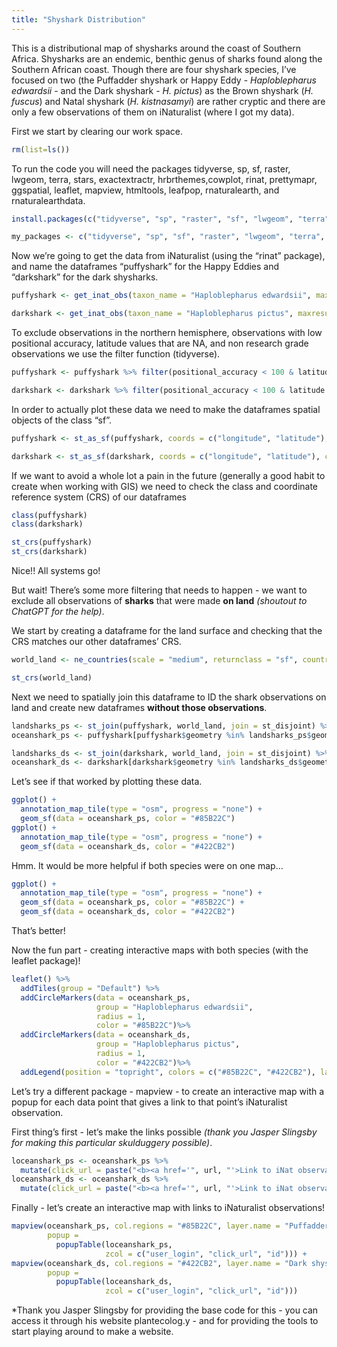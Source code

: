 ```yaml
---
title: "Shyshark Distribution"
---
```


This is a distributional map of shysharks around the coast of Southern Africa. Shysharks are an endemic, benthic genus of sharks found along the Southern African coast. Though there are four shyshark species, I've focused on two (the Puffadder shyshark or Happy Eddy - *Haploblepharus edwardsii* - and the Dark shyshark - *H. pictus*) as the Brown shyshark (*H. fuscus*) and Natal shyshark (*H. kistnasamyi*) are rather cryptic and there are only a few observations of them on iNaturalist (where I got my data).

First we start by clearing our work space.

```r
rm(list=ls())
```

To run the code you will need the packages tidyverse, sp, sf, raster, lwgeom, terra, stars, exactextractr, hrbrthemes,cowplot, rinat, prettymapr, ggspatial, leaflet, mapview, htmltools, leafpop, rnaturalearth, and rnaturalearthdata.

```r
install.packages(c("tidyverse", "sp", "raster", "sf", "lwgeom", "terra", "stars", "exactextractr")) install.packages(c("cowplot", "hrbrthemes", "knitr", "leaflet", "htmltools", "rosm", "ggspatial", "rnaturalearth", "mapview", "tmap")) install.packages("rmarkdown", "prettymapr", "leaflet", "htmltools", "rinat", "rnaturalearth", "rnaturalearthdata")

my_packages <- c("tidyverse", "sp", "sf", "raster", "lwgeom", "terra", "stars", "exactextractr", "hrbrthemes","cowplot", "rinat", "prettymapr", "ggspatial", "leaflet", "mapview", "htmltools", "leafpop", "rnaturalearth", "rnaturalearthdata") lapply(my_packages, require, character.only = TRUE)
```

Now we're going to get the data from iNaturalist (using the "rinat" package), and name the dataframes "puffyshark" for the Happy Eddies and "darkshark" for the dark shysharks.

```r
puffyshark <- get_inat_obs(taxon_name = "Haploblepharus edwardsii", maxresults = 600) 

darkshark <- get_inat_obs(taxon_name = "Haploblepharus pictus", maxresults = 600)
```

To exclude observations in the northern hemisphere, observations with low positional accuracy, latitude values that are NA, and non research grade observations we use the filter function (tidyverse).

```r
puffyshark <- puffyshark %>% filter(positional_accuracy < 100 & latitude <0 & !is.na(latitude) & quality_grade == "research")

darkshark <- darkshark %>% filter(positional_accuracy < 100 & latitude <0 & !is.na(latitude) & quality_grade == "research")
```

In order to actually plot these data we need to make the dataframes spatial objects of the class "sf".

```r
puffyshark <- st_as_sf(puffyshark, coords = c("longitude", "latitude"), crs = 4326) 

darkshark <- st_as_sf(darkshark, coords = c("longitude", "latitude"), crs = 4326)
```

If we want to avoid a whole lot a pain in the future (generally a good habit to create when working with GIS) we need to check the class and coordinate reference system (CRS) of our dataframes

```r
class(puffyshark) 
class(darkshark)

st_crs(puffyshark) 
st_crs(darkshark) 
```

Nice!! All systems go!

But wait! There's some more filtering that needs to happen - we want to exclude all observations of **sharks** that were made **on land** *(shoutout to ChatGPT for the help)*.

We start by creating a dataframe for the land surface and checking that the CRS matches our other dataframes' CRS.

```r
world_land <- ne_countries(scale = "medium", returnclass = "sf", country = "south africa")

st_crs(world_land)
```

Next we need to spatially join this dataframe to ID the shark observations on land and create new dataframes **without those observations**.

```r
landsharks_ps <- st_join(puffyshark, world_land, join = st_disjoint) %>% filter(!is.na(iso_a2)) 
oceanshark_ps <- puffyshark[puffyshark$geometry %in% landsharks_ps$geometry,] 

landsharks_ds <- st_join(darkshark, world_land, join = st_disjoint) %>% filter(!is.na(iso_a2)) 
oceanshark_ds <- darkshark[darkshark$geometry %in% landsharks_ds$geometry,]
```

Let's see if that worked by plotting these data.

```r
ggplot() + 
  annotation_map_tile(type = "osm", progress = "none") + 
  geom_sf(data = oceanshark_ps, color = "#85B22C")
ggplot() + 
  annotation_map_tile(type = "osm", progress = "none") + 
  geom_sf(data = oceanshark_ds, color = "#422CB2")
```

Hmm. It would be more helpful if both species were on one map...

```r
ggplot() + 
  annotation_map_tile(type = "osm", progress = "none") + 
  geom_sf(data = oceanshark_ps, color = "#85B22C") + 
  geom_sf(data = oceanshark_ds, color = "#422CB2")
```

That's better!

Now the fun part - creating interactive maps with both species (with the leaflet package)!

```r
leaflet() %>% 
  addTiles(group = "Default") %>%
  addCircleMarkers(data = oceanshark_ps, 
                   group = "Haploblepharus edwardsii", 
                   radius = 1, 
                   color = "#85B22C")%>%
  addCircleMarkers(data = oceanshark_ds, 
                   group = "Haploblepharus pictus", 
                   radius = 1, 
                   color = "#422CB2")%>% 
  addLegend(position = "topright", colors = c("#85B22C", "#422CB2"), labels = c("Puffadder shyshark", "Dark shyshark"))
```

Let's try a different package - mapview - to create an interactive map with a popup for each data point that gives a link to that point's iNaturalist observation.

First thing's first - let's make the links possible *(thank you Jasper Slingsby for making this particular skulduggery possible)*.

```r
loceanshark_ps <- oceanshark_ps %>%
  mutate(click_url = paste("<b><a href='", url, "'>Link to iNat observation</a></b>"))
loceanshark_ds <- oceanshark_ds %>%
  mutate(click_url = paste("<b><a href='", url, "'>Link to iNat observation</a></b>"))
```

Finally - let's create an interactive map with links to iNaturalist observations!

```r
mapview(oceanshark_ps, col.regions = "#85B22C", layer.name = "Puffadder shyshark", legend = TRUE,
        popup = 
          popupTable(loceanshark_ps,
                     zcol = c("user_login", "click_url", "id"))) + 
mapview(oceanshark_ds, col.regions = "#422CB2", layer.name = "Dark shyshark", legend = TRUE,
        popup = 
          popupTable(loceanshark_ds, 
                     zcol = c("user_login", "click_url", "id")))
```

\*Thank you Jasper Slingsby for providing the base code for this - you can access it through his website plantecolog.y - and for providing the tools to start playing around to make a website.
